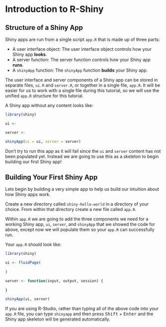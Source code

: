 # Introduction to R-Shiny

## Structure of a Shiny App
Shiny apps are run from a single script `app.R` that is made up of three parts:

* A user interface object: The user interface object controls how your Shiny app **looks**.
* A server function: The server function controls how your Shiny app **runs**.
* A `shinyApp` function: The `shinyApp` function **builds** your Shiny app.

The user interface and server components of a Shiny app can be stored in separate files, `ui.R` and `server.R`, or together in a single file, `app.R`. It will be easier for us to work with a single file during this tutorial, so we will use the unified `app.R` structure for this tutorial.

A Shiny app without any content looks like:

```r
library(shiny)

ui <- 

server <- 

shinyApp(ui = ui, server = server)
 ```
 
 Don't try to run this app as it will fail since the `ui` and `server` content has not been populated yet. Instead we are going to use this as a skeleton to begin building our first Shiny app!

## Building Your First Shiny App

Lets begin by building a very simple app to help us build our intuition about how Shiny apps work.

Create a new directory called `shiny-hello-world` in a directory of your choice. From within that directory create a new file called `app.R`.

Within `app.R` we are going to add the three components we need for a working Shiny app, `ui`, `server`, and `shinyApp` that we showed the code for above, except now we will populate them so your `app.R` can successfully run.

Your `app.R` should look like:

```r
library(shiny)

ui <- fluidPage(
  
)

server <- function(input, output, session) {
  
}

shinyApp(ui, server)
```

If you are using R-Studio, rather than typing all of the above code into your `app.R` file, you can type `shinyapp` and then press <kbd>Shift</kbd> + <kbd>Enter</kbd> and the Shiny app skeleton will be generated automatically.
